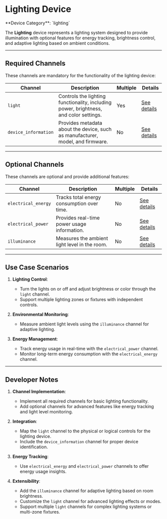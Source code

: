 
# Lighting Device

<Callout type="info">
	**Device Category**: `lighting`
</Callout>

The **Lighting** device represents a lighting system designed to provide illumination with optional features for energy tracking, brightness control, and adaptive lighting based on ambient conditions.

---

## Required Channels

These channels are mandatory for the functionality of the lighting device:

| **Channel**          | **Description**                                                                       | **Multiple** | **Details**                                                                            |
|----------------------|---------------------------------------------------------------------------------------|--------------|----------------------------------------------------------------------------------------|
| `light`              | Controls the lighting functionality, including power, brightness, and color settings. | Yes          | [See details](/docs/system-architecture/supported-channels/light-channel)              |
| `device_information` | Provides metadata about the device, such as manufacturer, model, and firmware.        | No           | [See details](/docs/system-architecture/supported-channels/device-information-channel) |

---

## Optional Channels

These channels are optional and provide additional features:

| **Channel**         | **Description**                               | **Multiple** | **Details**                                                                           |
|---------------------|-----------------------------------------------|--------------|---------------------------------------------------------------------------------------|
| `electrical_energy` | Tracks total energy consumption over time.    | No           | [See details](/docs/system-architecture/supported-channels/electrical-energy-channel) |
| `electrical_power`  | Provides real-time power usage information.   | No           | [See details](/docs/system-architecture/supported-channels/electrical-power-channel)  |
| `illuminance`       | Measures the ambient light level in the room. | No           | [See details](/docs/system-architecture/supported-channels/illuminance-channel)       |

---

## Use Case Scenarios

1. **Lighting Control**:
   - Turn the lights on or off and adjust brightness or color through the `light` channel.
   - Support multiple lighting zones or fixtures with independent controls.

2. **Environmental Monitoring**:
   - Measure ambient light levels using the `illuminance` channel for adaptive lighting.

3. **Energy Management**:
   - Track energy usage in real-time with the `electrical_power` channel.
   - Monitor long-term energy consumption with the `electrical_energy` channel.

---

## Developer Notes

1. **Channel Implementation**:
   - Implement all required channels for basic lighting functionality.
   - Add optional channels for advanced features like energy tracking and light level monitoring.

2. **Integration**:
   - Map the `light` channel to the physical or logical controls for the lighting device.
   - Include the `device_information` channel for proper device identification.

3. **Energy Tracking**:
   - Use `electrical_energy` and `electrical_power` channels to offer energy usage insights.

4. **Extensibility**:
   - Add the `illuminance` channel for adaptive lighting based on room brightness.
   - Customize the `light` channel for advanced lighting effects or modes.
   - Support multiple `light` channels for complex lighting systems or multi-zone fixtures.
